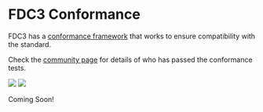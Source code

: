 
# FDC3 Conformance

FDC3 has a [conformance framework](https://github.com/finos/FDC3-Conformance-Framework) that works to ensure compatibility with the standard. 

Check the [community page](/community) for details of who has passed the conformance tests.

<img className="front-conformance-logo" src="/img/community/certified-1.2.png" />

<ConformanceShowcase badge="/img/community/certified-1.2.png" />

<img className="front-conformance-logo" src="/img/community/certified-2.0.png" />

Coming Soon!
